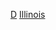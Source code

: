 {{United States topic|prefix=:Category:各年代}}
{{Commons category|Illinois by decade}}

[[Category:伊利诺伊州各時期歷史|D]]
[[Category:各年代美国各州|Illinois]]